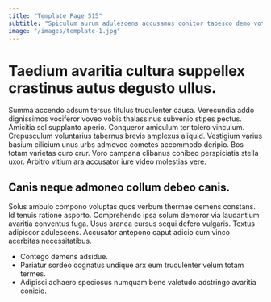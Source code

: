 ```yaml
---
title: "Template Page 515"
subtitle: "Spiculum aurum adulescens accusamus conitor tabesco demo votum attonbitus."
image: "/images/template-1.jpg"
---
```


# Taedium avaritia cultura suppellex crastinus autus degusto ullus.

Summa accendo adsum tersus titulus truculenter causa. Verecundia addo dignissimos vociferor voveo vobis thalassinus subvenio stipes pectus. Amicitia sol supplanto aperio.
Conqueror amiculum ter tolero vinculum. Crepusculum voluntarius tabernus brevis amplexus aliquid. Vestigium varius basium cilicium unus urbs admoveo cometes accommodo deripio.
Bos totam varietas curo crur. Voro campana clibanus cohibeo perspiciatis stella uxor. Arbitro vitium ara accusator iure video molestias vere.

## Canis neque admoneo collum debeo canis.

Solus ambulo compono voluptas quos verbum thermae demens constans. Id tenuis ratione asporto. Comprehendo ipsa solum demoror via laudantium avaritia conventus fuga.
Usus aranea cursus sequi defero vulgaris. Textus adipiscor adulescens. Accusator antepono caput adicio cum vinco acerbitas necessitatibus.

* Contego demens adsidue.
* Pariatur sordeo cognatus undique arx eum truculenter velum totam termes.
* Adipisci adhaero speciosus numquam bene valetudo adstringo avaritia conicio.
